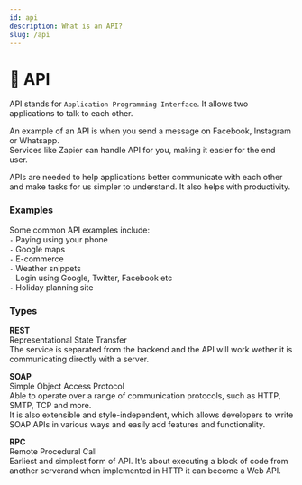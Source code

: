 ```yaml
---
id: api
description: What is an API?
slug: /api
---
```


# 🔗 API


API stands for `Application Programming Interface`. It allows two applications to talk to each other. <br />


An example of an API is when you send a message on Facebook, Instagram or Whatsapp. <br />
Services like Zapier can handle API for you, making it easier for the end user. <br />

APIs are needed to help applications better communicate with each other and make tasks for us simpler to understand. It also helps with productivity. <br />

### Examples
Some common API examples include: <br />
` - ` Paying using your phone <br />
` - ` Google maps <br />
` - ` E-commerce <br />
` - ` Weather snippets <br />
` - ` Login using Google, Twitter, Facebook etc <br />
` - ` Holiday planning site <br />

### Types
**REST** <br />
Representational State Transfer <br />
The service is separated from the backend and the API will work wether it is communicating directly with a server. <br />



**SOAP** <br />
Simple Object Access Protocol <br />
Able to operate over a range of communication protocols, such as HTTP, SMTP, TCP and more. <br />
It is also extensible and style-independent, which allows developers to write SOAP APIs in various ways and easily add features and functionality. <br />



**RPC** <br />
Remote Procedural Call <br />
Earliest and simplest form of API. It's about executing a block of code from another serverand when implemented in HTTP it can become a Web API. <br />

